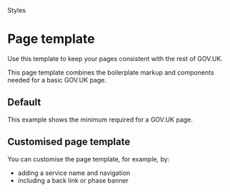 
<Meta title="Styles/Page template"/>

<Hint>Styles</Hint>

# Page template

Use this template to keep your pages consistent with the rest of GOV.UK.

This page template combines the boilerplate markup and components needed for a basic GOV.UK page.

## Default

This example shows the minimum required for a GOV.UK page.

<Canvas of={PageTemplateStories.primary}/>

## Customised page template

You can customise the page template, for example, by:

- adding a service name and navigation
- including a back link or phase banner

<Canvas of={PageTemplateStories.customised}/>
